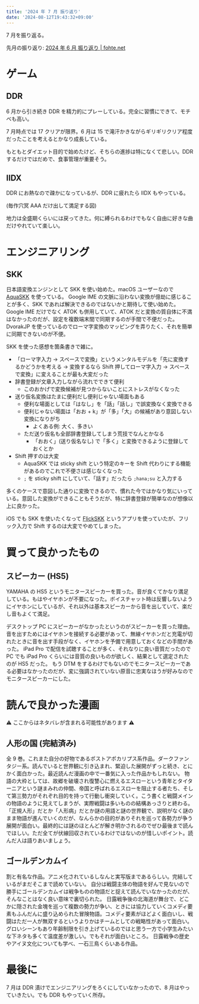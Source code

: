 ```yaml
---
title: '2024 年 7 月 振り返り'
date: '2024-08-12T19:43:32+09:00'
---
```


7 月を振り返る。

先月の振り返り: [2024 年 6 月 振り返り | fohte.net](/blog/posts/202406-review)

# ゲーム

## DDR

6 月から引き続き DDR を精力的にプレーしている。完全に習慣にできて、モチベも高い。

7 月時点では 17 クリアが限界。6 月は 15 で滝汗かきながらギリギリクリア程度だったことを考えるとかなり成長している。

<Mastodon url="https://social.fohte.net/@fohte/112856888545336028" />

もともとダイエット目的で始めたけど、そちらの進捗は特になくて悲しい。DDR するだけではだめで、食事管理が重要そう。

## IIDX

DDR にお熱なので疎かになっているが、DDR に疲れたら IIDX もやっている。

<Mastodon url="https://social.fohte.net/@fohte/112870143530231343" />

(毎作穴冥 AAA だけ出して満足する図)

地力は全盛期くらいには戻ってきた。何に縛られるわけでもなく自由に好きな曲だけやれていて楽しい。

# エンジニアリング

## SKK

日本語変換エンジンとして SKK を使い始めた。macOS ユーザーなので [AquaSKK](https://github.com/codefirst/aquaskk) を使っている。
Google IME の文脈に沿わない変換が億劫に感じることが多く、SKK であれば解決できるのではないかと期待して使い始めた。Google IME だけでなく ATOK も併用していて、ATOK だと変換の質自体に不満はなかったのだが、設定を複数端末間で同期するのが手間で不便だった。DvorakJP を使っているのでローマ字変換のマッピングを弄りたく、それを簡単に同期できないのが不便。

SKK を使った感想を箇条書きで雑に。

- 「ローマ字入力 → スペースで変換」というメンタルモデルを「先に変換するかどうかを考える → 変換するなら Shift 押してローマ字入力 → スペースで変換」に変えることが最も大変だった
- 辞書登録が文章入力しながら流れでできて便利
    - このおかげで変換候補が見つからないことにストレスがなくなった
- 送り仮名変換はたまに便利だし便利じゃない場面もある
    - 便利な場面としては「はなし」を「話」「話し」で誤変換なく変換できる
    - 便利じゃない場面は「おお + k」が「多」「大」の候補があり意図しない変換になりがち
        - よくある例: 大く、多きい
    - ただ送り仮名も全部辞書登録してしまう荒技でなんとかなる
        - 「おおく」(送り仮名なし) で「多く」と変換できるように登録しておくとか
- Shift 押すのは大変
    - AquaSKK では sticky shift という特定のキーを Shift 代わりにする機能があるのでこれで不便さは感じなくなった
    - `;` を sticky shift にしていて、「話す」だったら `;hana;su` と入力する

多くのケースで意図した通りに変換できるので、慣れた今ではかなり気にいっている。意図した変換ができることもそうだが、特に辞書登録が簡単なのが想像以上に良かった。

iOS でも SKK を使いたくなって [FlickSKK](https://apps.apple.com/jp/app/flickskk/id944678753) というアプリを使っていたが、フリック入力で Shift するのは大変でやめてしまった。

# 買って良かったもの

## スピーカー (HS5)

<CardLink href="https://amzn.to/4cpoVW3" />

YAMAHA の HS5 というモニタースピーカーを買った。音が良くてかなり満足している。もはやイヤホンが不要になった。ボイスチャット時は反響しないようにイヤホンにしているが、それ以外は基本スピーカーから音を出していて、楽だし音もよくて満足。

<Mastodon url="https://social.fohte.net/@fohte/112789297354492736" />

デスクトップ PC にスピーカーがなかったというのがスピーカーを買った理由。音を出すためにはイヤホンを接続する必要があって、無線イヤホンだと充電が切れたときに音を出す手段がなく、イヤホンを予備で用意しておくなどの手間があった。
iPad Pro で配信を試聴することが多く、それなりに良い音質だったので PC でも iPad Pro くらいには音質の良いものが欲しく、結果として選定されたのが HS5 だった。
もう DTM をするわけでもないのでモニタースピーカーである必要はなかったのだが、変に強調されていない原音に忠実なほうが好みなのでモニタースピーカーにした。

# 読んで良かった漫画

⚠️ ここからはネタバレが含まれる可能性があります ⚠️

## 人形の国 (完結済み)

<CardLink href="https://amzn.to/4dkFVOf" />

全 9 巻。これまた自分の好物であるポストアポカリプス系作品。ダークファンタジー系。読んでいると世界観に引き込まれ、緊迫した展開がずっと続き、とにかく面白かった。最近読んだ漫画の中で一番気に入った作品かもしれない。
物語の大枠としては、故郷を破壊され復讐心に燃えるエスローという青年とタイターニアという謎まみれの仲間、帝国と呼ばれるエスローを阻止する者たち、そして第三勢力がそれぞれ目的を持って行動し衝突していく。こう書くと戦闘メインの物語のように見えてしまうが、実際戦闘は多いものの結構あっさりと終わる。
「正規人形」だとか「人形病」だとか謎の用語と謎の世界観で、説明がなく謎のまま物語が進んでいくのだが、なんらかの目的がありそれを巡って各勢力が争う展開が面白い。最終的には謎のほとんどが解き明かされるのでぜひ最後まで読んでほしい。ただ全てが伏線回収されているわけではないのが惜しいポイント。読んだ人は語りあいましょう。

## ゴールデンカムイ

<CardLink href="https://amzn.to/3M3eKM4" />

割と有名な作品。アニメ化されているしなんと実写版まであるらしい。完結しているがまだそこまで読めていない。
自分は戦闘主体の物語を好んで見ないので勝手にゴールデンカムイは戦争ものの物語だと捉えて読んでいなかったのだが、そんなことはなく良い意味で裏切られた。
日露戦争後の北海道が舞台で、どこかに隠された金塊を巡って複数の勢力が争い、ときには協力していくコメディ要素もふんだんに盛り込められた冒険物語。コメディ要素がほどよく面白いし、戦闘はただ一人が無双するというよりかはチームとしての戦略性があって面白い。
グロいシーンもあり年齢制限を引き上げているのではと思う一方で小学生みたいな下ネタも多くて温度差が激しい。でもそれが面白いところ。
日露戦争の歴史やアイヌ文化についても学べ、一石三鳥くらいある作品。

# 最後に

7 月は DDR 漬けでエンジニアリングをろくにしていなかったので、8 月はやっていきたい。でも DDR もやっていく所存。
